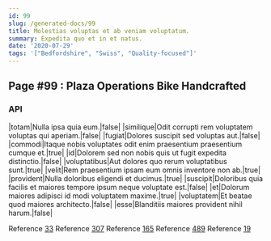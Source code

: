 ```yaml
---
id: 99
slug: /generated-docs/99
title: Molestias voluptas et ab veniam voluptatum.
summary: Expedita quo et in et natus.
date: '2020-07-29'
tags: '["Bedfordshire", "Swiss", "Quality-focused"]'
---
```

## Page #99 : Plaza Operations Bike Handcrafted

### API

|totam|Nulla ipsa quia eum.|false|
|similique|Odit corrupti rem voluptatem voluptas qui aperiam.|false|
|fugiat|Dolores suscipit sed voluptas aut.|false|
|commodi|Itaque nobis voluptates odit enim praesentium praesentium cumque et.|true|
|id|Dolorem sed non nobis quis ut fugit expedita distinctio.|false|
|voluptatibus|Aut dolores quo rerum voluptatibus sunt.|true|
|velit|Rem praesentium ipsam eum omnis inventore non ab.|true|
|provident|Nulla doloribus eligendi et ducimus.|true|
|suscipit|Doloribus quia facilis et maiores tempore ipsum neque voluptate est.|false|
|et|Dolorum maiores adipisci id modi voluptatem maxime.|true|
|voluptatem|Et beatae quod maiores architecto.|false|
|esse|Blanditiis maiores provident nihil harum.|false|

Reference [33](/generated-docs/33)
Reference [307](/generated-docs/307)
Reference [165](/generated-docs/165)
Reference [489](/generated-docs/489)
Reference [19](/generated-docs/19)



